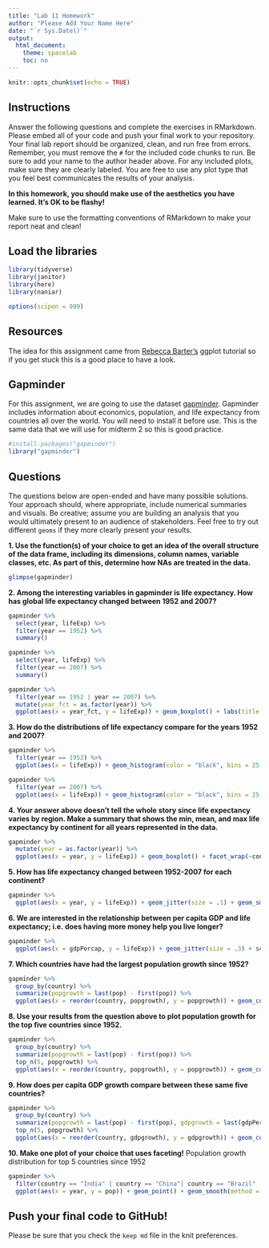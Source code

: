 ```yaml
---
title: "Lab 11 Homework"
author: "Please Add Your Name Here"
date: "`r Sys.Date()`"
output:
  html_document:
    theme: spacelab
    toc: no
---
```


```r
knitr::opts_chunk$set(echo = TRUE)
```

## Instructions
Answer the following questions and complete the exercises in RMarkdown. Please embed all of your code and push your final work to your repository. Your final lab report should be organized, clean, and run free from errors. Remember, you must remove the `#` for the included code chunks to run. Be sure to add your name to the author header above. For any included plots, make sure they are clearly labeled. You are free to use any plot type that you feel best communicates the results of your analysis.  

**In this homework, you should make use of the aesthetics you have learned. It's OK to be flashy!**

Make sure to use the formatting conventions of RMarkdown to make your report neat and clean!  

## Load the libraries
```r
library(tidyverse)
library(janitor)
library(here)
library(naniar)
``` 

```r
options(scipen = 999)
```

## Resources
The idea for this assignment came from [Rebecca Barter's](http://www.rebeccabarter.com/blog/2017-11-17-ggplot2_tutorial/) ggplot tutorial so if you get stuck this is a good place to have a look.  

## Gapminder
For this assignment, we are going to use the dataset [gapminder](https://cran.r-project.org/web/packages/gapminder/index.html). Gapminder includes information about economics, population, and life expectancy from countries all over the world. You will need to install it before use. This is the same data that we will use for midterm 2 so this is good practice.
```r
#install.packages("gapminder")
library("gapminder")
```

## Questions
The questions below are open-ended and have many possible solutions. Your approach should, where appropriate, include numerical summaries and visuals. Be creative; assume you are building an analysis that you would ultimately present to an audience of stakeholders. Feel free to try out different `geoms` if they more clearly present your results.  

**1. Use the function(s) of your choice to get an idea of the overall structure of the data frame, including its dimensions, column names, variable classes, etc. As part of this, determine how NAs are treated in the data.**  

```r
glimpse(gapminder)
```


**2. Among the interesting variables in gapminder is life expectancy. How has global life expectancy changed between 1952 and 2007?**

```r
gapminder %>%
  select(year, lifeExp) %>%
  filter(year == 1952) %>%
  summary()
```
```r
gapminder %>%
  select(year, lifeExp) %>%
  filter(year == 2007) %>%
  summary()
```

```r
gapminder %>%
  filter(year == 1952 | year == 2007) %>%
  mutate(year_fct = as.factor(year)) %>%
  ggplot(aes(x = year_fct, y = lifeExp)) + geom_boxplot() + labs(title = "Life Expectancy in 1952 vs. 2007", x = "Year", y = "Life Expectancy")
```

**3. How do the distributions of life expectancy compare for the years 1952 and 2007?**

```r
gapminder %>%
  filter(year == 1952) %>%
  ggplot(aes(x = lifeExp)) + geom_histogram(color = "black", bins = 25, aes(y = after_stat(density))) + geom_density(color = "red") + labs(title = "Life Expectancy in 1952", x = "Life Expectancy", y = "Count")
```
```r
gapminder %>%
  filter(year == 2007) %>%
  ggplot(aes(x = lifeExp)) + geom_histogram(color = "black", bins = 25, aes(y = after_stat(density))) + geom_density(color = "red") + labs(title = "Life Expectancy in 2007", x = "Life Expectancy", y = "Count")
```

**4. Your answer above doesn't tell the whole story since life expectancy varies by region. Make a summary that shows the min, mean, and max life expectancy by continent for all years represented in the data.**

```r
gapminder %>%
  mutate(year = as.factor(year)) %>%
  ggplot(aes(x = year, y = lifeExp)) + geom_boxplot() + facet_wrap(~continent) + theme(axis.text.x = element_text(angle = 60, hjust = 1)) + labs(title = "Life Expectancy by Year", x = "Year", y = "Life Expectancy")
```


**5. How has life expectancy changed between 1952-2007 for each continent?**

```r
gapminder %>%
  ggplot(aes(x = year, y = lifeExp)) + geom_jitter(size = .1) + geom_smooth(method = "lm", se = T, color = "red") + facet_wrap(~continent) + theme(axis.text.x = element_text(angle = 60, hjust = 1)) + labs(title = "Life Expectancy by Year", x = "Year", y = "Life Expectancy")
```


**6. We are interested in the relationship between per capita GDP and life expectancy; i.e. does having more money help you live longer?**

```r
gapminder %>%
  ggplot(aes(x = gdpPercap, y = lifeExp)) + geom_jitter(size = .3) + scale_x_log10() + labs(title = "Life Expectancy by Logarithmic GDP per capita", x = "GDP per capita", y = "Life Expectancy")
```


**7. Which countries have had the largest population growth since 1952?**

```r
gapminder %>%
  group_by(country) %>%
  summarize(popgrowth = last(pop) - first(pop)) %>%
  ggplot(aes(x = reorder(country, popgrowth), y = popgrowth)) + geom_col(color = "black", fill = "grey") + theme(axis.text.x = element_text(hjust = 1, angle = 90, size = 4.5)) + labs(title = "Population growth since 1952 by country", x = "Country", y = "Population Growth")
```


**8. Use your results from the question above to plot population growth for the top five countries since 1952.**

```r
gapminder %>%
  group_by(country) %>%
  summarize(popgrowth = last(pop) - first(pop)) %>%
  top_n(5, popgrowth) %>%
  ggplot(aes(x = reorder(country, popgrowth), y = popgrowth)) + geom_col(color = "black", fill = "grey") + theme(axis.text.x = element_text(hjust = 1, angle = 60)) + labs(title = "Population growth since 1952 by country", x = "Country", y = "Population Growth")
```

**9. How does per capita GDP growth compare between these same five countries?**

```r
gapminder %>%
  group_by(country) %>%
  summarize(popgrowth = last(pop) - first(pop), gdpgrowth = last(gdpPercap) - first(gdpPercap)) %>%
  top_n(5, popgrowth) %>%
  ggplot(aes(x = reorder(country, gdpgrowth), y = gdpgrowth)) + geom_col(color = "black", fill = "grey") + theme(axis.text.x = element_text(hjust = 1, angle = 60)) + labs(title = "GDP growth since 1952 by country", x = "Country", y = "GDP Growth")
```


**10. Make one plot of your choice that uses faceting!**
Population growth distribution for top 5 countries since 1952
```r
gapminder %>%
  filter(country == "India" | country == "China"| country == "Brazil" | country == "Indonesia" | country == "United States") %>%
  ggplot(aes(x = year, y = pop)) + geom_point() + geom_smooth(method = "lm", color = "red") + theme(axis.text.x = element_text(hjust = 1, angle = 60)) + facet_wrap(~country) + labs(title = "Population Growth for Top 5 Countries since 1952", x = "Year", y = "Population Growth")
```

## Push your final code to GitHub!
Please be sure that you check the `keep md` file in the knit preferences. 